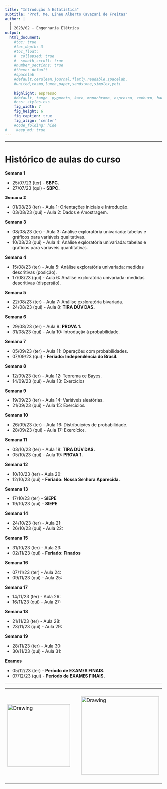 ```yaml
---
title: "Introdução à Estatística"
subtitle: "Prof. Me. Lineu Alberto Cavazani de Freitas"
author: |
  |
  | 2023/02 - Engenharia Elétrica
output:
  html_document:                    
    #toc: true                       
    #toc_depth: 3                    
    #toc_float:                      
    #  collapsed: true
    #  smooth_scroll: true
    #number_sections: true           
    #theme: default
    #spacelab
    #default,cerulean,journal,flatly,readable,spacelab,
    #united,cosmo,lumen,paper,sandstone,simplex,yeti
    
    highlight: espresso
    #default, tango, pygments, kate, monochrome, espresso, zenburn, haddock, and textmate
    #css: styles.css                
    fig_width: 7                    
    fig_height: 6                   
    fig_caption: true               
    fig_align: 'center'
    #code_folding: hide              
#    keep_md: true
---
```


---

# Histórico de aulas do curso

**Semana 1**

 - 25/07/23 (ter) - **SBPC.**
 - 27/07/23 (qui) - **SBPC.**

**Semana 2**

 - 01/08/23 (ter) - Aula 1: Orientações iniciais e Introdução.
 - 03/08/23 (qui) - Aula 2: Dados e Amostragem.

**Semana 3**

 - 08/08/23 (ter) - Aula 3: Análise exploratória univariada: tabelas e gráficos para variáveis qualitativas.
 - 10/08/23 (qui) - Aula 4: Análise exploratória univariada: tabelas e gráficos para variáveis quantitativas.

**Semana 4**

 - 15/08/23 (ter) - Aula 5: Análise exploratória univariada: medidas descritivas (posição).
 - 17/08/23 (qui) - Aula 6: Análise exploratória univariada: medidas descritivas (dispersão).

**Semana 5**

 - 22/08/23 (ter) - Aula 7: Análise exploratória bivariada.
 - 24/08/23 (qui) - Aula 8: **TIRA DÚVIDAS.**

**Semana 6**

 - 29/08/23 (ter) - Aula 9: **PROVA 1.**
 - 31/08/23 (qui) - Aula 10: Introdução à probabilidade.

**Semana 7**

 - 05/09/23 (ter) - Aula 11: Operações com probabilidades.
 - 07/09/23 (qui) - **Feriado: Independência do Brasil.**

**Semana 8**

 - 12/09/23 (ter) - Aula 12: Teorema de Bayes.
 - 14/09/23 (qui) - Aula 13: Exercícios

**Semana 9**

 - 19/09/23 (ter) - Aula 14: Variáveis aleatórias.
 - 21/09/23 (qui) - Aula 15: Exercícios.

**Semana 10**

 - 26/09/23 (ter) - Aula 16: Distribuições de probabilidade.
 - 28/09/23 (qui) - Aula 17: Exercícios.

**Semana 11**

 - 03/10/23 (ter) - Aula 18: **TIRA DÚVIDAS.**
 - 05/10/23 (qui) - Aula 19: **PROVA 1.**

**Semana 12**

 - 10/10/23 (ter) - Aula 20:
 - 12/10/23 (qui) - **Feriado: Nossa Senhora Aparecida.**

**Semana 13**

 - 17/10/23 (ter) - **SIEPE**
 - 19/10/23 (qui) - **SIEPE**

**Semana 14**

 - 24/10/23 (ter) - Aula 21:
 - 26/10/23 (qui) - Aula 22:

**Semana 15**

 - 31/10/23 (ter) - Aula 23:
 - 02/11/23 (qui) - **Feriado: Finados**

**Semana 16**

 - 07/11/23 (ter) - Aula 24:
 - 09/11/23 (qui) - Aula 25:

**Semana 17**

 - 14/11/23 (ter) - Aula 26:
 - 16/11/23 (qui) - Aula 27:

**Semana 18**

 - 21/11/23 (ter) - Aula 28:
 - 23/11/23 (qui) - Aula 29:

**Semana 19**

 - 28/11/23 (ter) - Aula 30:
 - 30/11/23 (qui) - Aula 31:
 
**Exames**

 - 05/12/23 (ter) - **Período de EXAMES FINAIS.**
 - 07/12/23 (qui) - **Período de EXAMES FINAIS.**

---

<center>

<table><tr>

<td> <img src="img/ufpr-transparent-600px.png" alt="Drawing" style="width: 200px;"/> </td>

<td> &nbsp; &nbsp; &nbsp; &nbsp; &nbsp; &nbsp; </td>

<td> <img src="img/dest-texto-2.png" alt="Drawing" style="width: 250px;"/> </td>

<td> &nbsp; &nbsp; &nbsp; &nbsp; &nbsp; &nbsp; </td>

<td> <img src="img/leg.png" alt="Drawing" style="width: 300px;"/> </td>

</center>


<div class="tocify-extend-page" data-unique="tocify-extend-page" style="height: 0;"></div>